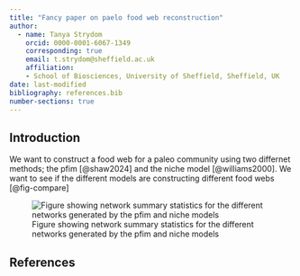 ```yaml
---
title: "Fancy paper on paelo food web reconstruction"
author:
  - name: Tanya Strydom
    orcid: 0000-0001-6067-1349
    corresponding: true
    email: t.strydom@sheffield.ac.uk
    affiliation: 
    - School of Biosciences, University of Sheffield, Sheffield, UK
date: last-modified
bibliography: references.bib
number-sections: true
---
```


## Introduction

We want to construct a food web for a paleo community using two differnet methods; the pfim [@shaw2024] and the niche model [@williams2000]. We want to see if the different models are constructing different food webs [@fig-compare]

![Figure showing network summary statistics for the different networks generated by the pfim and niche models](figures/plot1.png){#fig-compare}

## References {.unnumbered}

::: {#refs}
:::
